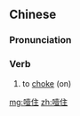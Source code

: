 ==Chinese==
{{zh-forms}}

===Pronunciation===
{{zh-pron
|m=yēzhù
|cat=v
}}

===Verb===
{{zh-verb}}

# to [[choke]] (on)

[[mg:噎住]]
[[zh:噎住]]